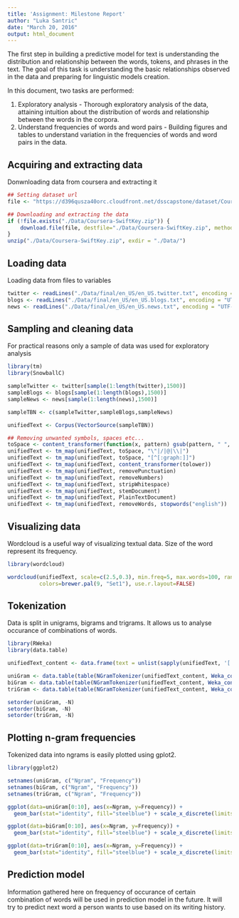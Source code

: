 ```yaml
---
title: 'Assignment: Milestone Report'
author: "Luka Santric"
date: "March 20, 2016"
output: html_document
---
```


The first step in building a predictive model for text is understanding the distribution and relationship between the words, tokens, and phrases in the text. The goal of this task is understanding the basic relationships observed in the data and preparing for linguistic models creation.

In this document, two tasks are performed:

1. Exploratory analysis - Thorough exploratory analysis of the data, attaining intuition about the distribution of words and relationship between the words in the corpora.
2. Understand frequencies of words and word pairs - Building figures and tables to understand variation in the frequencies of words and word pairs in the data.


## Acquiring and extracting data

Donwnloading data from coursera and extracting it

```r
## Setting dataset url
file <- "https://d396qusza40orc.cloudfront.net/dsscapstone/dataset/Coursera-SwiftKey.zip"

## Downloading and extracting the data
if (!file.exists("./Data/Coursera-SwiftKey.zip")) {
    download.file(file, destfile="./Data/Coursera-SwiftKey.zip", method="curl")
}
unzip("./Data/Coursera-SwiftKey.zip", exdir = "./Data/")
```

## Loading data

Loading data from files to variables

```r

twitter <- readLines("./Data/final/en_US/en_US.twitter.txt", encoding = "UTF-8", skipNul = TRUE)
blogs <- readLines("./Data/final/en_US/en_US.blogs.txt", encoding = "UTF-8", skipNul = TRUE)
news <- readLines("./Data/final/en_US/en_US.news.txt", encoding = "UTF-8", skipNul = TRUE)

```

## Sampling and cleaning data

For practical reasons only a sample of data was used for exploratory analysis

```r

library(tm)
library(SnowballC)

sampleTwitter <- twitter[sample(1:length(twitter),1500)]
sampleBlogs <- blogs[sample(1:length(blogs),1500)]
sampleNews <- news[sample(1:length(news),1500)]

sampleTBN <- c(sampleTwitter,sampleBlogs,sampleNews)

unifiedText <- Corpus(VectorSource(sampleTBN))

## Removing unwanted symbols, spaces etc...
toSpace <- content_transformer(function(x, pattern) gsub(pattern, " ", x))
unifiedText <- tm_map(unifiedText, toSpace, "\"|/|@|\\|")
unifiedText <- tm_map(unifiedText, toSpace, "[^[:graph:]]")
unifiedText <- tm_map(unifiedText, content_transformer(tolower))
unifiedText <- tm_map(unifiedText, removePunctuation)
unifiedText <- tm_map(unifiedText, removeNumbers)
unifiedText <- tm_map(unifiedText, stripWhitespace)
unifiedText <- tm_map(unifiedText, stemDocument)
unifiedText <- tm_map(unifiedText, PlainTextDocument)
unifiedText <- tm_map(unifiedText, removeWords, stopwords("english"))

```

## Visualizing data

Wordcloud is a useful way of visualizing textual data. Size of the word represent its frequency.

```r
library(wordcloud)

wordcloud(unifiedText, scale=c(2.5,0.3), min.freq=5, max.words=100, random.order=TRUE,
          colors=brewer.pal(9, "Set1"), use.r.layout=FALSE)
```

## Tokenization

Data is split in unigrams, bigrams and trigrams. It allows us to analyse occurance of combinations of words.

```r
library(RWeka)
library(data.table)

unifiedText_content <- data.frame(text = unlist(sapply(unifiedText, '[', 'content')), stringsAsFactors = F)

uniGram <- data.table(table(NGramTokenizer(unifiedText_content, Weka_control(min = 1, max = 1))))
biGram <- data.table(table(NGramTokenizer(unifiedText_content, Weka_control(min = 2, max = 2))))
triGram <- data.table(table(NGramTokenizer(unifiedText_content, Weka_control(min = 3, max = 3))))

setorder(uniGram, -N)
setorder(biGram, -N)
setorder(triGram, -N)


```

## Plotting n-gram frequencies

Tokenized data into ngrams is easily plotted using gplot2.

```r
library(ggplot2)

setnames(uniGram, c("Ngram", "Frequency"))
setnames(biGram, c("Ngram", "Frequency"))
setnames(triGram, c("Ngram", "Frequency"))

ggplot(data=uniGram[0:10], aes(x=Ngram, y=Frequency)) +
  geom_bar(stat="identity", fill="steelblue") + scale_x_discrete(limits=uniGram[0:10]$Ngram) + theme_minimal() + theme(axis.text.x = element_text(angle = 90, hjust = 1))

ggplot(data=biGram[0:10], aes(x=Ngram, y=Frequency)) +
  geom_bar(stat="identity", fill="steelblue") + scale_x_discrete(limits=biGram[0:10]$Ngram) + theme_minimal() + theme(axis.text.x = element_text(angle = 90, hjust = 1))

ggplot(data=triGram[0:10], aes(x=Ngram, y=Frequency)) +
  geom_bar(stat="identity", fill="steelblue") + scale_x_discrete(limits=triGram[0:10]$Ngram) + theme_minimal() + theme(axis.text.x = element_text(angle = 90, hjust = 1))


```

## Prediction model

Information gathered here on frequency of occurance of certain combination of words will be used in prediction model in the future. It will try to predict next word a person wants to use based on its writing history.
